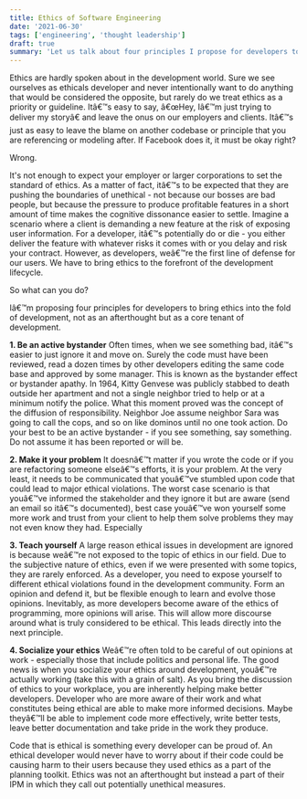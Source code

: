 ```yaml
---
title: Ethics of Software Engineering
date: '2021-06-30'
tags: ['engineering', 'thought leadership']
draft: true
summary: 'Let us talk about four principles I propose for developers to bring ethics into the fold of development, not as an afterthought but as a core tenant of development'
---
```


Ethics are hardly spoken about in the development world. Sure we see ourselves as ethicals developer and never intentionally want to do anything that would be considered the opposite, but rarely do we treat ethics as a priority or guideline. Itâ€™s easy to say, â€œHey, Iâ€™m just trying to deliver my storyâ€ and leave the onus on our employers and clients. Itâ€™s just as easy to leave the blame on another codebase or principle that you are referencing or modeling after. If Facebook does it, it must be okay right?

Wrong.

It's not enough to expect your employer or larger corporations to set the standard of ethics. As a matter of fact, itâ€™s to be expected that they are pushing the boundaries of unethical - not because our bosses are bad people, but because the pressure to produce profitable features in a short amount of time makes the cognitive dissonance easier to settle. Imagine a scenario where a client is demanding a new feature at the risk of exposing user information. For a developer, itâ€™s potentially do or die - you either deliver the feature with whatever risks it comes with or you delay and risk your contract. However, as developers, weâ€™re the first line of defense for our users. We have to bring ethics to the forefront of the development lifecycle.

So what can you do?

Iâ€™m proposing four principles for developers to bring ethics into the fold of development, not as an afterthought but as a core tenant of development.

**1. Be an active bystander**
Often times, when we see something bad, itâ€™s easier to just ignore it and move on. Surely the code must have been reviewed, read a dozen times by other developers editing the same code base and approved by some manager. This is known as the bystander effect or bystander apathy. In 1964, Kitty Genvese was publicly stabbed to death outside her apartment and not a single neighbor tried to help or at a minimum notify the police. What this moment proved was the concept of the diffusion of responsibility. Neighbor Joe assume neighbor Sara was going to call the cops, and so on like dominos until no one took action. Do your best to be an active bystander - if you see something, say something. Do not assume it has been reported or will be.

**2. Make it your problem**
It doesnâ€™t matter if you wrote the code or if you are refactoring someone elseâ€™s efforts, it is your problem. At the very least, it needs to be communicated that youâ€™ve stumbled upon code that could lead to major ethical violations. The worst case scenario is that youâ€™ve informed the stakeholder and they ignore it but are aware (send an email so itâ€™s documented), best case youâ€™ve won yourself some more work and trust from your client to help them solve problems they may not even know they had. Especially

**3. Teach yourself**
A large reason ethical issues in development are ignored is because weâ€™re not exposed to the topic of ethics in our field. Due to the subjective nature of ethics, even if we were presented with some topics, they are rarely enforced. As a developer, you need to expose yourself to different ethical violations found in the development community. Form an opinion and defend it, but be flexible enough to learn and evolve those opinions. Inevitably, as more developers become aware of the ethics of programming, more opinions will arise. This will allow more discourse around what is truly considered to be ethical. This leads directly into the next principle.

**4. Socialize your ethics**
Weâ€™re often told to be careful of out opinions at work - especially those that include politics and personal life. The good news is when you socialize your ethics around development, youâ€™re actually working (take this with a grain of salt). As you bring the discussion of ethics to your workplace, you are inherently helping make better developers. Developer who are more aware of their work and what constitutes being ethical are able to make more informed decisions. Maybe theyâ€™ll be able to implement code more effectively, write better tests, leave better documentation and take pride in the work they produce.

Code that is ethical is something every developer can be proud of. An ethical developer would never have to worry about if their code could be causing harm to their users because they used ethics as a part of the planning toolkit. Ethics was not an afterthought but instead a part of their IPM in which they call out potentially unethical measures.
